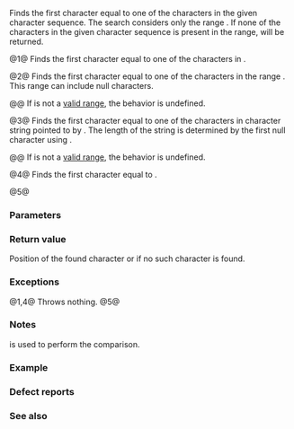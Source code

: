 {{cpp/string/basic_string/title|find_first_of}}
{{cpp/string/basic_string/navbar}}
{{dcl begin}}
{{dcla|anchor=no|num=1|noexcept=c++11|constexpr=c++20|1=
size_type find_first_of( const basic_string&amp; str, size_type pos = 0 ) const;
}}
{{dcla|anchor=no|num=2|constexpr=c++20|1=
size_type find_first_of( const CharT* s,
                         size_type pos, size_type count ) const;
}}
{{dcla|anchor=no|num=3|constexpr=c++20|1=
size_type find_first_of( const CharT* s, size_type pos = 0 ) const;
}}
{{dcla|anchor=no|num=4|noexcept=c++11|constexpr=c++20|1=
size_type find_first_of( CharT ch, size_type pos = 0 ) const;
}}
{{dcla|anchor=no|num=5|since=c++17|constexpr=c++20|1=
template&lt; class StringViewLike &gt;
size_type
    find_first_of( const StringViewLike&amp; t,
                   size_type pos = 0 ) const noexcept(/* see below */);
}}
{{dcl end}}

Finds the first character equal to one of the characters in the given character sequence. The search considers only the range {{range/core|{{c|pos}}|{{lc|size()}}}}. If none of the characters in the given character sequence is present in the range, {{lc|npos}} will be returned.

@1@ Finds the first character equal to one of the characters in {{c|str}}.

@2@ Finds the first character equal to one of the characters in the range {{range|s|s + count}}. This range can include null characters.

@@ If {{range|s|s + count}} is not a [[cpp/iterator#Ranges|valid range]], the behavior is undefined.

@3@ Finds the first character equal to one of the characters in character string pointed to by {{c|s}}. The length of the string is determined by the first null character using {{c|Traits::length(s)}}.

@@ If {{range|s|s + Traits::length(s)}} is not a [[cpp/iterator#Ranges|valid range]], the behavior is undefined.

@4@ Finds the first character equal to {{c|ch}}.

@5@ {{cpp/string/sv hack|finds the first character equal to one of the characters in {{c|sv}}}}

===Parameters===
{{par begin}}
{{par|str|string identifying characters to search for}}
{{par|pos|position at which to begin searching}}
{{par|count|length of character string identifying characters to search for}}
{{par|s|pointer to a character string identifying characters to search for}}
{{par|ch|character to search for}}
{{par|t|object (convertible to {{lc|std::basic_string_view}}) identifying characters to search for}}
{{par end}}

===Return value===
Position of the found character or {{lc|npos}} if no such character is found.

===Exceptions===
@1,4@ Throws nothing.
@5@ {{noexcept|std::is_nothrow_convertible_v&lt;const T&amp;, std::basic_string_view&lt;CharT, Traits&gt;&gt;}}

{{cpp/strong exception safety guarantee}}

===Notes===
{{c|Traits::eq()}} is used to perform the comparison.

===Example===
{{example
|code=
#include &lt;cassert&gt;
#include &lt;iostream&gt;
#include &lt;string&gt;
#include &lt;string_view&gt;

int main()
{
    using namespace std::literals;
    std::string::size_type sz;

    // (1)
    sz = "alignas"s.find_first_of("klmn"s);
    //     └────────────────────────┘
    assert(sz == 1);

    sz = "alignof"s.find_first_of("wxyz"s);
    // no match
    assert(sz == std::string::npos);

    // (2)
    sz = "consteval"s.find_first_of("xyzabc", 0, 3);
    // no match (× are not targets)     ×××
    assert(sz == std::string::npos);

    sz = "consteval"s.find_first_of("xyzabc", 0, 6);
    //    └───────────────────────────────┘
    assert(sz == 0);

    // (3)
    sz = "decltype"s.find_first_of("xyzabc");
    //      └────────────────────────────┘
    assert(sz == 2);

    // (4)
    sz = "co_await"s.find_first_of('a');
    //       └──────────────────────┘
    assert(sz == 3);

    // (5)
    sz = "constinit"s.find_first_of("int"sv);
    //      └─────────────────────────┘
    assert(sz == 2);

    std::cout &lt;&lt; "All tests passed.\n";
}
|output=
All tests passed.
}}

===Defect reports===
{{dr list begin}}
{{dr list item|wg=lwg|dr=847|std=C++98|before=there was no exception safety guarantee|after=added strong exception safety guarantee}}
{{dr list item|wg=lwg|dr=2064|std=C++11|before=overloads {{v|3,4}} were noexcept|after=removed}}
{{dr list item|wg=lwg|dr=2946|std=C++17|before=overload {{v|5}} caused ambiguity in some cases|after=avoided by making it a template}}
{{dr list item|paper=P1148R0|std=C++11&lt;br&gt;C++17|before=noexcept for overloads {{v|4,5}} were&lt;br&gt;accidentally dropped by LWG2064/LWG2946|after=restored}}
{{dr list end}}

===See also===
{{dsc begin}}
{{dsc inc|cpp/string/basic_string/dsc find}}
{{dsc inc|cpp/string/basic_string/dsc rfind}}
{{dsc inc|cpp/string/basic_string/dsc find_first_not_of}}
{{dsc inc|cpp/string/basic_string/dsc find_last_of}}
{{dsc inc|cpp/string/basic_string/dsc find_last_not_of}}
{{dsc inc|cpp/string/basic_string_view/dsc find_first_of}}
{{dsc inc|cpp/string/byte/dsc strspn}}
{{dsc end}}

{{langlinks|de|es|fr|it|ja|pt|ru|zh}}